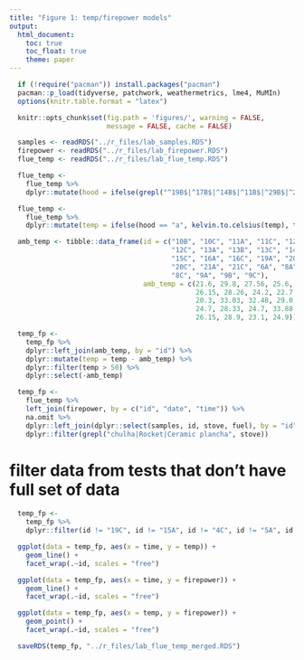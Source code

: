 ```yaml
---
title: "Figure 1: temp/firepower models"
output:
  html_document:
    toc: true
    toc_float: true
    theme: paper
---
```


```r
  if (!require("pacman")) install.packages("pacman")
  pacman::p_load(tidyverse, patchwork, weathermetrics, lme4, MuMIn)
  options(knitr.table.format = "latex")
```

```r
  knitr::opts_chunk$set(fig.path = 'figures/', warning = FALSE,
                        message = FALSE, cache = FALSE)
```

```r
  samples <- readRDS("../r_files/lab_samples.RDS")
  firepower <- readRDS("../r_files/lab_firepower.RDS")
  flue_temp <- readRDS("../r_files/lab_flue_temp.RDS")
```

```r
  flue_temp <-
    flue_temp %>%
    dplyr::mutate(hood = ifelse(grepl("^19B$|^17B$|^14B$|^11B$|^29B$|^22B$|^15B$|^13B$|^1B$|^9B$|^4B$|^12B$|^8B$|^2B$|^18B$|^20B$|^10B$|^7B$|^16B$|^21B$|^3B$|^9C$|^18C$|^13C$|^21C$|^7C$|^19C$|^1C$|^20C$|^2C$|^15C$|^11C$|^15D$|^19D$|^13D", id), "b", "a"))
```

```r
  flue_temp <-
    flue_temp %>%
    dplyr::mutate(temp = ifelse(hood == "a", kelvin.to.celsius(temp), temp))
```

```r
  amb_temp <- tibble::data_frame(id = c("10B", "10C", "11A", "11C", "12A", "12B",
                                        "12C", "13A", "13B", "13C", "14A", "14C",
                                        "15C", "16A", "16C", "19A", "20A", "20B",
                                        "20C", "21A", "21C", "6A", "8A", "8B",
                                        "8C", "9A", "9B", "9C"),
                                 amb_temp = c(21.6, 29.8, 27.56, 25.6, 29.0, 23.5,
                                              26.15, 28.26, 24.2, 22.7, 29.0, 29.0,
                                              20.3, 33.03, 32.48, 29.0, 31.35, 24.1,
                                              24.7, 28.33, 24.7, 33.88, 28.07, 24.8,
                                              26.15, 28.9, 23.1, 24.9))
```

```r
  temp_fp <-
    temp_fp %>%
    dplyr::left_join(amb_temp, by = "id") %>%
    dplyr::mutate(temp = temp - amb_temp) %>%
    dplyr::filter(temp > 50) %>%
    dplyr::select(-amb_temp)
```

```r
  temp_fp <-
    flue_temp %>%
    left_join(firepower, by = c("id", "date", "time")) %>%
    na.omit %>%
    dplyr::left_join(dplyr::select(samples, id, stove, fuel), by = "id") %>%
    dplyr::filter(grepl("chulha|Rocket|Ceramic plancha", stove))
```

# filter data from tests that don't have full set of data

```r
  temp_fp <-
    temp_fp %>%
    dplyr::filter(id != "19C", id != "15A", id != "4C", id != "5A", id != "5C", id != "4B", id != "11A", id != "11C")
```

```r
  ggplot(data = temp_fp, aes(x = time, y = temp)) +
    geom_line() +
    facet_wrap(.~id, scales = "free")
```

```r
  ggplot(data = temp_fp, aes(x = time, y = firepower)) +
    geom_line() +
    facet_wrap(.~id, scales = "free")
```

```r
  ggplot(data = temp_fp, aes(x = temp, y = firepower)) +
    geom_point() +
    facet_wrap(.~id, scales = "free")
```

```r
  saveRDS(temp_fp, "../r_files/lab_flue_temp_merged.RDS")
```

